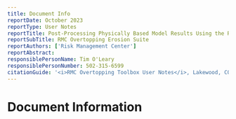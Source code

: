 ```yaml
---
title: Document Info
reportDate: October 2023
reportType: User Notes
reportTitle: Post-Processing Physically Based Model Results Using the RMC Overtopping Erosion Toolbox
reportSubTitle: RMC Overtopping Erosion Suite
reportAuthors: ['Risk Management Center']
reportAbstract:
responsiblePersonName: Tim O'Leary
responsiblePersonNumber: 502-315-6599
citationGuide: '<i>RMC Overtopping Toolbox User Notes</i>, Lakewood, CO: U.S. Army Corps of Engineers, Risk Management Center, 2025. Accessed on <i>{enter current date here}</i>.'
---
```



<NavContainer
  link="/toolboxes/overtopping-suite"
  linkTitle="Ovretopping Suite"
  document="toolbox-technical-manuals/overtopping-suite/overtopping-erosion-toolbox-notes"
/>

# Document Information

<DocumentMetadata metadata={frontMatter} />
